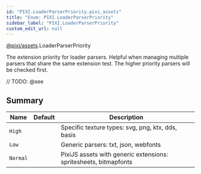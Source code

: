 ```yaml
---
id: "PIXI.LoaderParserPriority.pixi_assets"
title: "Enum: PIXI.LoaderParserPriority"
sidebar_label: "PIXI.LoaderParserPriority"
custom_edit_url: null
---
```


[@pixi/assets](../modules/pixi_assets).LoaderParserPriority


The extension priority for loader parsers. Helpful when managing multiple parsers that share the same extension test. The higher priority parsers will be checked first.



// TODO: @see

        

## Summary
| Name                | Default | Description                                                          |
| ------------------- | ------- | -------------------------------------------------------------------- |
| <code>High</code>   |         | Specific texture types&#58; svg, png, ktx, dds, basis                |
| <code>Low</code>    |         | Generic parsers&#58; txt, json, webfonts                             |
| <code>Normal</code> |         | PixiJS assets with generic extensions&#58; spritesheets, bitmapfonts |

    